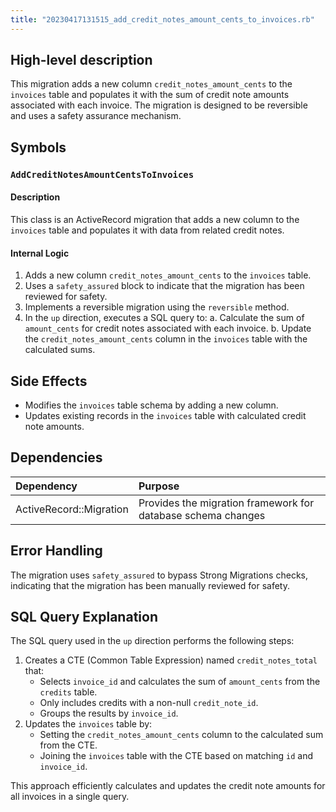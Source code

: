 ```yaml
---
title: "20230417131515_add_credit_notes_amount_cents_to_invoices.rb"
---
```


## High-level description
This migration adds a new column `credit_notes_amount_cents` to the `invoices` table and populates it with the sum of credit note amounts associated with each invoice. The migration is designed to be reversible and uses a safety assurance mechanism.

## Symbols

### `AddCreditNotesAmountCentsToInvoices`
#### Description
This class is an ActiveRecord migration that adds a new column to the `invoices` table and populates it with data from related credit notes.

#### Internal Logic
1. Adds a new column `credit_notes_amount_cents` to the `invoices` table.
2. Uses a `safety_assured` block to indicate that the migration has been reviewed for safety.
3. Implements a reversible migration using the `reversible` method.
4. In the `up` direction, executes a SQL query to:
   a. Calculate the sum of `amount_cents` for credit notes associated with each invoice.
   b. Update the `credit_notes_amount_cents` column in the `invoices` table with the calculated sums.

## Side Effects
- Modifies the `invoices` table schema by adding a new column.
- Updates existing records in the `invoices` table with calculated credit note amounts.

## Dependencies
| Dependency | Purpose |
|:-----------|:--------|
| ActiveRecord::Migration | Provides the migration framework for database schema changes |

## Error Handling
The migration uses `safety_assured` to bypass Strong Migrations checks, indicating that the migration has been manually reviewed for safety.

## SQL Query Explanation
The SQL query used in the `up` direction performs the following steps:
1. Creates a CTE (Common Table Expression) named `credit_notes_total` that:
   - Selects `invoice_id` and calculates the sum of `amount_cents` from the `credits` table.
   - Only includes credits with a non-null `credit_note_id`.
   - Groups the results by `invoice_id`.
2. Updates the `invoices` table by:
   - Setting the `credit_notes_amount_cents` column to the calculated sum from the CTE.
   - Joining the `invoices` table with the CTE based on matching `id` and `invoice_id`.

This approach efficiently calculates and updates the credit note amounts for all invoices in a single query.